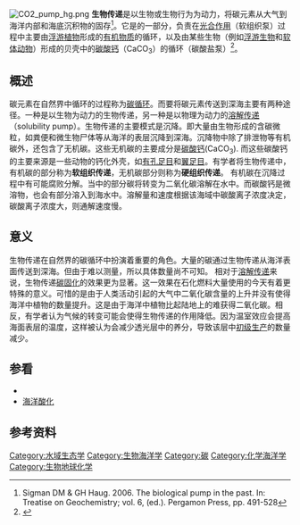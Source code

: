[[File:CO2_pump_hg.png|thumb]]
'''生物传递'''是以生物或生物行为为动力，将碳元素从大气到海洋内部和海底沉积物的固存<ref name="Sigman DM 2006. pp. 491-528">Sigman DM & GH Haug. 2006. The biological pump in the past. In: Treatise on Geochemistry; vol. 6, (ed.). Pergamon Press, pp. 491-528</ref>。它是{{le|海洋碳循环|Oceanic carbon cycle}}的一部分，负责在[[光合作用|光合作用]]（软组织泵）过程中主要由[[浮游植物|浮游植物]]形成的[[有机物质|有机物质]]的循环，以及由某些生物（例如[[浮游生物|浮游生物]]和[[软体动物|软体动物]]）形成的贝壳中的[[碳酸钙|碳酸钙]]（CaCO<sub>3</sub>）的循环（碳酸盐泵）<ref name="Hain et al 2014 ToG">{{cite book |title=The Biological Pump in the Past |journal=Treatise on Geochemistry, 2nd Edition |year=2014 |last=Hain |first=M.P. |last2=Sigman |first2=D.M. |last3=Haug |first3=G.H. |volume=8 |pages=485–517 |doi=10.1016/B978-0-08-095975-7.00618-5 |url=http://www.mathis-hain.net/resources/Hain_et_al_2014_ToG.pdf |accessdate=2015-06-01 |isbn=9780080983004 |archive-date=2018-02-11 |archive-url=https://web.archive.org/web/20180211072318/http://www.mathis-hain.net/resources/Hain_et_al_2014_ToG.pdf |dead-url=no }}</ref>。

==概述==
碳元素在自然界中循环的过程称为[[碳循环|碳循环]]。而要将碳元素传送到深海主要有两种途径。一种是以生物为动力的生物传递，另一种是以物理为动力的[[溶解传递|溶解传递]]（solubility pump）。生物传递的主要模式是沉降。即大量由生物形成的含碳微粒，如粪便和微生物尸体等从海洋的表层沉降到深海。沉降物中除了排泄物等有机碳外，还包含了无机碳。这些无机碳的主要成分是[[碳酸钙|碳酸钙]](CaCO<sub>3</sub>). 而这些碳酸钙的主要来源是一些动物的钙化外壳，如[[有孔足目|有孔足目]]和[[翼足目|翼足目]]。有学者将生物传递中，有机碳的部分称为'''软组织传递'''，无机碳部分则称为'''硬组织传递'''。
有机碳在沉降过程中有可能腐败分解。当中的部分碳将转变为二氧化碳溶解在水中。而碳酸钙是微溶物，也会有部分溶入到海水中。溶解量和速度根据该海域中碳酸离子浓度决定，碳酸离子浓度大，则通解速度慢。

==意义==
生物传递在自然界的碳循环中扮演着重要的角色。大量的碳通过生物传递从海洋表面传送到深海。但由于难以测量，所以具体数量尚不可知。
相对于[[溶解传递|溶解传递]]来说，生物传递[[碳固化|碳固化]]的效果更为显著。这一效果在石化燃料大量使用的今天有着更特殊的意义。可惜的是由于人类活动引起的大气中二氧化碳含量的上升并没有使得海洋中植物的数量提升。这是由于海洋中植物比起陆地上的难获得二氧化碳。相反，有学者认为气候的转变可能会使得生物传递的作用降低。因为温室效应会提高海面表层的温度，这样被认为会减少透光层中的养分，导致该层中[[初级生产|初级生产]]的数量减少。

==参看==
* {{link-en|溶解传递|Solubility pump}}
* [[海洋酸化|海洋酸化]]

== 参考资料 ==
{{reflist}}

[[Category:水域生态学|Category:水域生态学]]
[[Category:生物海洋学|Category:生物海洋学]]
[[Category:碳|Category:碳]]
[[Category:化学海洋学|Category:化学海洋学]]
[[Category:生物地球化学|Category:生物地球化学]]